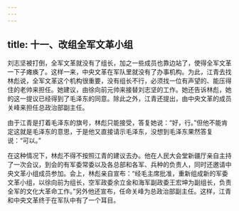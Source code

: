 ```yaml
---
---
---
```

title: 十一、改组全军文革小组
---



刘志坚被打倒，全军文革就没有了组长，加之一些成员也靠边站了，使得全军文革一下子瘫痪了。这样一来，中央文革在军队里就没有了办事机构。为此，江青去找林彪说，全军文革这个机构很重要，没有组长不行，必须找一位有声望的、能压得住的老帅来担任。她建议，由徐向前元帅来接替刘志坚的工作。她还告诉林彪，她的这一提议已经得到了毛泽东的同意。除此之外，江青还提出，由中央文革的成员关峰来担任总政治部副主任。

由于江青是打着毛泽东的旗号，林彪只能接受，答复她说：“好，行。”但他不能肯定这就是毛泽东的意思，于是他又直接请示毛泽东，没想到毛泽东果然答复说：“可以。”

在这种情况下，林彪不得不按照江青的建议去办。他在人民大会堂新疆厅亲自主持了一次会议，到会的有军委常委以及各总部和各军、兵种的负责人，同时还邀请中央文革小组成员参加。会上，林彪亲自宣布：“经毛主席批准，重新组成新的军委文革小组，以徐向前为组长，空军政委余立金和海军副政委王宏坤为副组长，负责全军的文化大革命工作。”另外他还宣布，任命关峰为总政治部副主任。这样，江青和中央文革终于在军队中有了一个耳目。